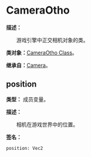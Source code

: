 
# CameraOtho

**描述：**

&emsp;&emsp;游戏引擎中正交相机对象的类。

**类对象：**[CameraOtho Class](/docs/api/Class%20Object/CameraOtho)。

**继承自：**[Camera](/docs/api/Class/Camera)。

## position

**类型：** 成员变量。

**描述：**

&emsp;&emsp;相机在游戏世界中的位置。

**签名：**
```tl
position: Vec2
```